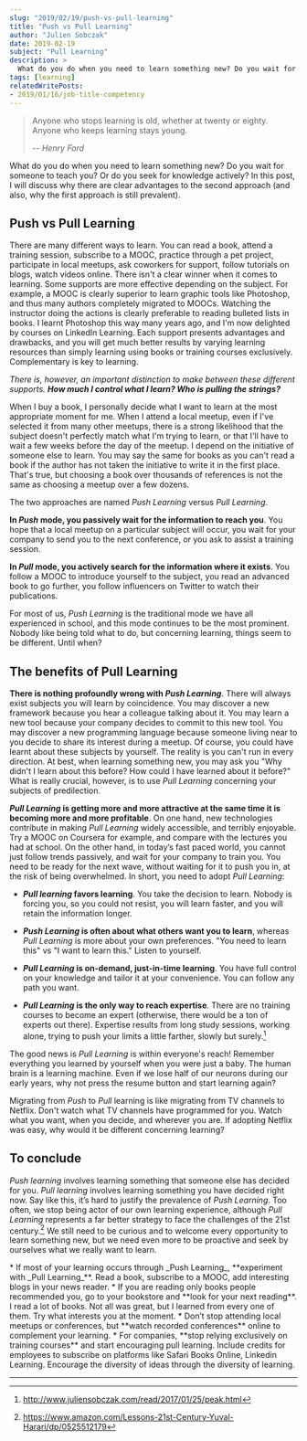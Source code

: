 ```yaml
---
slug: "2019/02/19/push-vs-pull-learning"
title: "Push vs Pull Learning"
author: "Julien Sobczak"
date: 2019-02-19
subject: "Pull Learning"
description: >
  What do you do when you need to learn something new? Do you wait for someone to teach you? Or do you seek for knowledge actively? In this post, I will discuss why there are clear advantages to the second approach (and also, why the first approach is still prevalent).
tags: [learning]
relatedWritePosts:
- 2019/01/16/job-title-competency
---
```



> Anyone who stops learning is old, whether at twenty or eighty. Anyone who keeps learning stays young.
>
> -- <cite>Henry Ford</cite>

<Lead>
What do you do when you need to learn something new? Do you wait for someone to teach you? Or do you seek for knowledge actively? In this post, I will discuss why there are clear advantages to the second approach (and also, why the first approach is still prevalent).
</Lead>

## Push vs Pull Learning

There are many different ways to learn. You can read a book, attend a training session, subscribe to a MOOC, practice through a pet project, participate in local meetups, ask coworkers for support, follow tutorials on blogs, watch videos online. There isn't a clear winner when it comes to learning. Some supports are more effective depending on the subject. For example, a MOOC is clearly superior to learn graphic tools like Photoshop, and thus many authors completely migrated to MOOCs. Watching the instructor doing the actions is clearly preferable to reading bulleted lists in books. I learnt Photoshop this way many years ago, and I'm now delighted by courses on LinkedIn Learning. Each support presents advantages and drawbacks, and you will get much better results by varying learning resources than simply learning using books or training courses exclusively. Complementary is key to learning.

_There is, however, an important distinction to make between these different supports. **How much I control what I learn? Who is pulling the strings?**_

When I buy a book, I personally decide what I want to learn at the most appropriate moment for me. When I attend a local meetup, even if I've selected it from many other meetups, there is a strong likelihood that the subject doesn't perfectly match what I'm trying to learn, or that I'll have to wait a few weeks before the day of the meetup. I depend on the initiative of someone else to learn. You may say the same for books as you can't read a book if the author has not taken the initiative to write it in the first place. That's true, but choosing a book over thousands of references is not the same as choosing a meetup over a few dozens.

The two approaches are named _Push Learning_ versus _Pull Learning_.

**In _Push_ mode, you passively wait for the information to reach you**. You hope that a local meetup on a particular subject will occur, you wait for your company to send you to the next conference, or you ask to assist a training session.

**In _Pull_ mode, you actively search for the information where it exists**. You follow a MOOC to introduce yourself to the subject, you read an advanced book to go further, you follow influencers on Twitter to watch their publications.

For most of us, _Push Learning_ is the traditional mode we have all experienced in school, and this mode continues to be the most prominent. Nobody like being told what to do, but concerning learning, things seem to be different. Until when?

## The benefits of Pull Learning

**There is nothing profoundly wrong with _Push Learning_**. There will always exist subjects you will learn by coincidence. You may discover a new framework because you hear a colleague talking about it. You may learn a new tool because your company decides to commit to this new tool. You may discover a new programming language because someone living near to you decide to share its interest during a meetup. Of course, you could have learnt about these subjects by yourself. The reality is you can't run in every direction. At best, when learning something new, you may ask you "Why didn't I learn about this before? How could I have learned about it before?" What is really crucial, however, is to use _Pull Learning_ concerning your subjects of predilection.

**_Pull Learning_ is getting more and more attractive at the same time it is becoming more and more profitable**. On one hand, new technologies contribute in making _Pull Learning_ widely accessible, and terribly enjoyable. Try a MOOC on Coursera for example, and compare with the lectures you had at school. On the other hand, in today’s fast paced world, you cannot just follow trends passively, and wait for your company to train you. You need to be ready for the next wave, without waiting for it to push you in, at the risk of being overwhelmed. In short, you need to adopt _Pull Learning_:

* **_Pull learning_ favors learning**. You take the decision to learn. Nobody is forcing you, so you could not resist, you will learn faster, and you will retain the information longer.

* **_Push Learning_ is often about what others want you to learn**, whereas _Pull Learning_ is more about your own preferences. "You need to learn this" vs "I want to learn this." Listen to yourself.

* **_Pull Learning_ is on-demand, just-in-time learning**. You have full control on your knowledge and tailor it at your convenience. You can follow any path you want.

* **_Pull Learning_ is the only way to reach expertise**. There are no training courses to become an expert (otherwise, there would be a ton of experts out there). Expertise results from long study sessions, working alone, trying to push your limits a little farther, slowly but surely.[^1]

The good news is _Pull Learning_ is within everyone's reach! Remember everything you learned by yourself when you were just a baby. The human brain is a learning machine. Even if we lose half of our neurons during our early years, why not press the resume button and start learning again?

Migrating from _Push_ to _Pull_ learning is like migrating from TV channels to Netflix. Don't watch what TV channels have programmed for you. Watch what you want, when you decide, and wherever you are. If adopting Netflix was easy, why would it be different concerning learning?

## To conclude

_Push learning_ involves learning something that someone else has decided for you. _Pull learning_ involves learning something you have decided right now. Say like this, it’s hard to justify the prevalence of _Push Learning_. Too often, we stop being actor of our own learning experience, although _Pull Learning_ represents a far better strategy to face the challenges of the 21st century.[^2] We still need to be curious and to welcome every opportunity to learn something new, but we need even more to be proactive and seek by ourselves what we really want to learn.


<Admonition type="note" className="experiment" title="In practice">
* If most of your learning occurs through _Push Learning_, **experiment with _Pull Learning_**. Read a book, subscribe to a MOOC, add interesting blogs in your news reader.
* If you are reading only books people recommended you, go to your bookstore and **look for your next reading**. I read a lot of books. Not all was great, but I learned from every one of them. Try what interests you at the moment.
* Don’t stop attending local meetups or conferences, but **watch recorded conferences** online to complement your learning.
* For companies, **stop relying exclusively on training courses** and start encouraging pull learning. Include credits for employees to subscribe on platforms like Safari Books Online, Linkedin Learning. Encourage the diversity of ideas through the diversity of learning.
</Admonition>

---

[^1]: http://www.juliensobczak.com/read/2017/01/25/peak.html
[^2]: https://www.amazon.com/Lessons-21st-Century-Yuval-Harari/dp/0525512179
